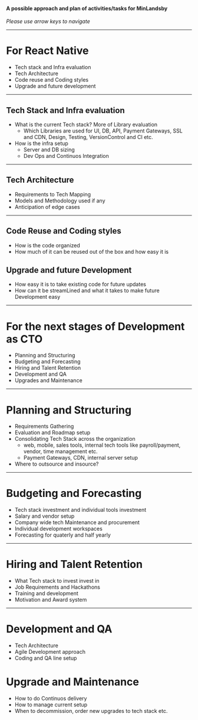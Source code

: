 
#### A possible approach and plan of activities/tasks for MinLandsby
*Please use arrow keys to navigate*

---

# For React Native
- Tech stack and Infra evaluation
- Tech Architecture
- Code reuse and Coding styles
- Upgrade and future development

---
## Tech Stack and Infra evaluation

+ What is the current Tech stack? More of Library evaluation
    - Which Libraries are used for UI, DB, API, Payment Gateways, SSL and CDN, Design, Testing,  VersionControl and CI etc. 
+ How is the infra setup
    - Server and DB sizing
    - Dev Ops and Continuos Integration
---
## Tech Architecture
- Requirements to Tech Mapping
- Models and Methodology used if any
- Anticipation of edge cases

---
## Code Reuse and Coding styles
- How is the code organized
- How much of it can be reused out of the box and how easy it is 

## Upgrade and future Development
- How easy it is to take existing code for future updates
- How can it be streamLined and what it takes to make future Development easy

----

# For the next stages of Development as CTO 

- Planning and Structuring
- Budgeting and Forecasting
- Hiring and Talent Retention
- Development and QA
- Upgrades and Maintenance

---
# Planning and Structuring
- Requirements Gathering
- Evaluation and Roadmap setup
- Consolidating Tech Stack across the organization
    - web, mobile, sales tools, internal tech tools like payroll/payment, vendor, time management etc.
    - Payment Gateways, CDN, internal server setup
- Where to outsource and insource?
---
# Budgeting and Forecasting
- Tech stack investment and individual tools investment
- Salary and vendor setup
- Company wide tech Maintenance and procurement
- Individual development workspaces
- Forecasting for quaterly and half yearly
----
# Hiring and Talent Retention
- What Tech stack to invest invest in
- Job Requirements and Hackathons
- Training and development
- Motivation and Award system

---
# Development and QA
- Tech Architecture
- Agile Development approach
- Coding and QA line setup

# Upgrade and Maintenance
- How to do Continuos delivery
- How to manage current setup 
- When to decommission, order new upgrades to tech stack etc.

